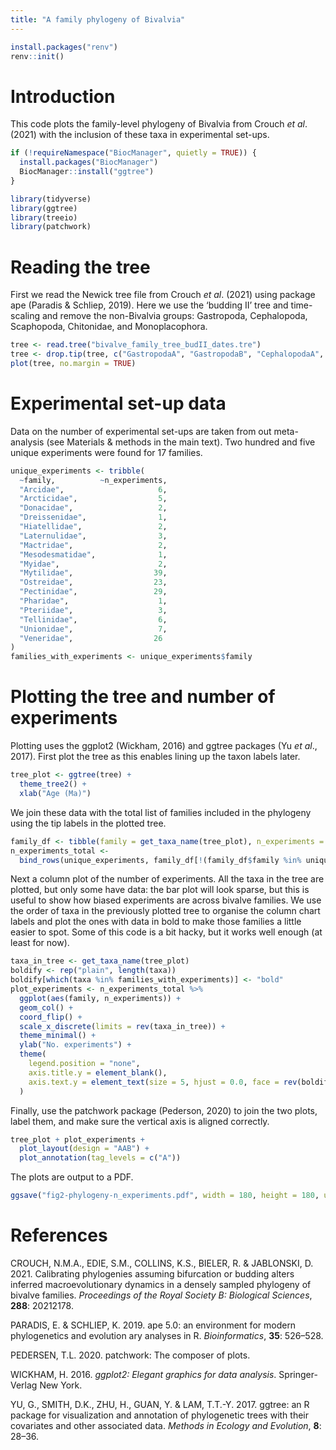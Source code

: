 ```yaml
---
title: "A family phylogeny of Bivalvia"
---
```


```r
install.packages("renv")
renv::init()
```

# Introduction #

This code plots the family-level phylogeny of Bivalvia from Crouch *et al*. (2021) with the inclusion of these taxa in experimental set-ups.

```r
if (!requireNamespace("BiocManager", quietly = TRUE)) {
  install.packages("BiocManager")
  BiocManager::install("ggtree")
}

library(tidyverse)
library(ggtree)
library(treeio)
library(patchwork)
```

# Reading the tree #

First we read the Newick tree file from Crouch *et al*. (2021) using package ape (Paradis & Schliep, 2019). Here we use the 'budding II' tree and time-scaling and remove the non-Bivalvia groups: Gastropoda, Cephalopoda, Scaphopoda, Chitonidae, and Monoplacophora.

```r
tree <- read.tree("bivalve_family_tree_budII_dates.tre")
tree <- drop.tip(tree, c("GastropodaA", "GastropodaB", "CephalopodaA", "CephalopodaB", "Scaphopoda", "Chitonidae", "Monoplacophora"))
plot(tree, no.margin = TRUE)
```

# Experimental set-up data #

Data on the number of experimental set-ups are taken from out meta-analysis (see Materials & methods in the main text). Two hundred and five unique experiments were found for 17 families.

```r
unique_experiments <- tribble(
  ~family,          ~n_experiments,
  "Arcidae",                     6,
  "Arcticidae",                  5,
  "Donacidae",                   2,
  "Dreissenidae",                1,
  "Hiatellidae",                 2,
  "Laternulidae",                3,
  "Mactridae",                   2,
  "Mesodesmatidae",              1,
  "Myidae",                      2,
  "Mytilidae",                  39,
  "Ostreidae",                  23,
  "Pectinidae",                 29,
  "Pharidae",                    1,
  "Pteriidae",                   3,
  "Tellinidae",                  6,
  "Unionidae",                   7,
  "Veneridae",                  26
)
families_with_experiments <- unique_experiments$family
```

# Plotting the tree and number of experiments #

Plotting uses the ggplot2 (Wickham, 2016) and ggtree packages (Yu *et al*., 2017). First plot the tree as this enables lining up the taxon labels later.

```r
tree_plot <- ggtree(tree) +
  theme_tree2() +
  xlab("Age (Ma)")
```

We join these data with the total list of families included in the phylogeny using the tip labels in the plotted tree.

```r
family_df <- tibble(family = get_taxa_name(tree_plot), n_experiments = 0)
n_experiments_total <- 
  bind_rows(unique_experiments, family_df[!(family_df$family %in% unique_experiments$family), ])
```

Next a column plot of the number of experiments. All the taxa in the tree are plotted, but only some have data: the bar plot will look sparse, but this is useful to show how biased experiments are across bivalve families. We use the order of taxa in the previously plotted tree to organise the column chart labels and plot the ones with data in bold to make those families a little easier to spot. Some of this code is a bit hacky, but it works well enough (at least for now).

```r
taxa_in_tree <- get_taxa_name(tree_plot)
boldify <- rep("plain", length(taxa))
boldify[which(taxa %in% families_with_experiments)] <- "bold"
plot_experiments <- n_experiments_total %>%
  ggplot(aes(family, n_experiments)) +
  geom_col() +
  coord_flip() +
  scale_x_discrete(limits = rev(taxa_in_tree)) +
  theme_minimal() +
  ylab("No. experiments") +
  theme(
    legend.position = "none",
    axis.title.y = element_blank(),
    axis.text.y = element_text(size = 5, hjust = 0.0, face = rev(boldify))
  )
```

Finally, use the patchwork package (Pederson, 2020) to join the two plots, label them, and make sure the vertical axis is aligned correctly.

```r
tree_plot + plot_experiments +
  plot_layout(design = "AAB") +
  plot_annotation(tag_levels = c("A"))
```

The plots are output to a PDF.

```r
ggsave("fig2-phylogeny-n_experiments.pdf", width = 180, height = 180, units = "mm")
```

# References #

CROUCH, N.M.A., EDIE, S.M., COLLINS, K.S., BIELER, R. &#38; JABLONSKI, D. 2021. Calibrating phylogenies assuming bifurcation or budding alters inferred macroevolutionary dynamics in a densely sampled phylogeny of bivalve families. <i>Proceedings of the Royal Society B: Biological Sciences</i>, <b>288</b>: 20212178.

PARADIS, E. & SCHLIEP, K. 2019. ape 5.0: an environment for modern phylogenetics and evolution ary analyses in R. <i>Bioinformatics</i>, <b>35</b>: 526–528.

PEDERSEN, T.L. 2020. patchwork: The composer of plots.

WICKHAM, H. 2016. <i>ggplot2: Elegant graphics for data analysis</i>. Springer-Verlag New York.

YU, G., SMITH, D.K., ZHU, H., GUAN, Y. &#38; LAM, T.T.-Y. 2017. ggtree: an R package for visualization and annotation of phylogenetic trees with their covariates and other associated data. <i>Methods in Ecology and Evolution</i>, <b>8</b>: 28–36.
